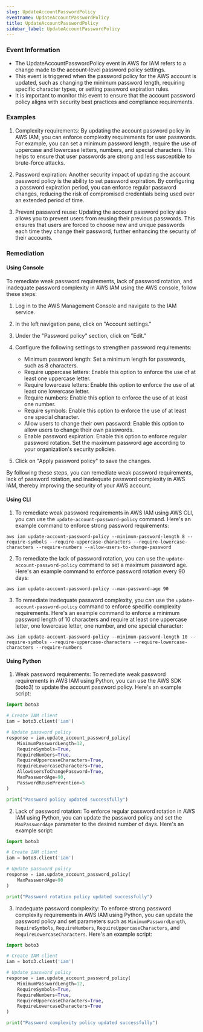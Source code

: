 ```yaml
--- 
slug: UpdateAccountPasswordPolicy
eventname: UpdateAccountPasswordPolicy
title: UpdateAccountPasswordPolicy
sidebar_label: UpdateAccountPasswordPolicy
---
```

                       
### Event Information

- The UpdateAccountPasswordPolicy event in AWS for IAM refers to a change made to the account-level password policy settings.
- This event is triggered when the password policy for the AWS account is updated, such as changing the minimum password length, requiring specific character types, or setting password expiration rules.
- It is important to monitor this event to ensure that the account password policy aligns with security best practices and compliance requirements.


### Examples

1. Complexity requirements: By updating the account password policy in AWS IAM, you can enforce complexity requirements for user passwords. For example, you can set a minimum password length, require the use of uppercase and lowercase letters, numbers, and special characters. This helps to ensure that user passwords are strong and less susceptible to brute-force attacks.

2. Password expiration: Another security impact of updating the account password policy is the ability to set password expiration. By configuring a password expiration period, you can enforce regular password changes, reducing the risk of compromised credentials being used over an extended period of time.

3. Prevent password reuse: Updating the account password policy also allows you to prevent users from reusing their previous passwords. This ensures that users are forced to choose new and unique passwords each time they change their password, further enhancing the security of their accounts.

### Remediation

#### Using Console

To remediate weak password requirements, lack of password rotation, and inadequate password complexity in AWS IAM using the AWS console, follow these steps:

1. Log in to the AWS Management Console and navigate to the IAM service.

2. In the left navigation pane, click on "Account settings."

3. Under the "Password policy" section, click on "Edit."

4. Configure the following settings to strengthen password requirements:

   - Minimum password length: Set a minimum length for passwords, such as 8 characters.
   - Require uppercase letters: Enable this option to enforce the use of at least one uppercase letter.
   - Require lowercase letters: Enable this option to enforce the use of at least one lowercase letter.
   - Require numbers: Enable this option to enforce the use of at least one number.
   - Require symbols: Enable this option to enforce the use of at least one special character.
   - Allow users to change their own password: Enable this option to allow users to change their own passwords.
   - Enable password expiration: Enable this option to enforce regular password rotation. Set the maximum password age according to your organization's security policies.

5. Click on "Apply password policy" to save the changes.

By following these steps, you can remediate weak password requirements, lack of password rotation, and inadequate password complexity in AWS IAM, thereby improving the security of your AWS account.

#### Using CLI

1. To remediate weak password requirements in AWS IAM using AWS CLI, you can use the `update-account-password-policy` command. Here's an example command to enforce strong password requirements:

```
aws iam update-account-password-policy --minimum-password-length 8 --require-symbols --require-uppercase-characters --require-lowercase-characters --require-numbers --allow-users-to-change-password
```

2. To remediate the lack of password rotation, you can use the `update-account-password-policy` command to set a maximum password age. Here's an example command to enforce password rotation every 90 days:

```
aws iam update-account-password-policy --max-password-age 90
```

3. To remediate inadequate password complexity, you can use the `update-account-password-policy` command to enforce specific complexity requirements. Here's an example command to enforce a minimum password length of 10 characters and require at least one uppercase letter, one lowercase letter, one number, and one special character:

```
aws iam update-account-password-policy --minimum-password-length 10 --require-symbols --require-uppercase-characters --require-lowercase-characters --require-numbers
```

#### Using Python

1. Weak password requirements: To remediate weak password requirements in AWS IAM using Python, you can use the AWS SDK (boto3) to update the account password policy. Here's an example script:

```python
import boto3

# Create IAM client
iam = boto3.client('iam')

# Update password policy
response = iam.update_account_password_policy(
    MinimumPasswordLength=12,
    RequireSymbols=True,
    RequireNumbers=True,
    RequireUppercaseCharacters=True,
    RequireLowercaseCharacters=True,
    AllowUsersToChangePassword=True,
    MaxPasswordAge=90,
    PasswordReusePrevention=5
)

print("Password policy updated successfully")
```

2. Lack of password rotation: To enforce regular password rotation in AWS IAM using Python, you can update the password policy and set the `MaxPasswordAge` parameter to the desired number of days. Here's an example script:

```python
import boto3

# Create IAM client
iam = boto3.client('iam')

# Update password policy
response = iam.update_account_password_policy(
    MaxPasswordAge=90
)

print("Password rotation policy updated successfully")
```

3. Inadequate password complexity: To enforce strong password complexity requirements in AWS IAM using Python, you can update the password policy and set parameters such as `MinimumPasswordLength`, `RequireSymbols`, `RequireNumbers`, `RequireUppercaseCharacters`, and `RequireLowercaseCharacters`. Here's an example script:

```python
import boto3

# Create IAM client
iam = boto3.client('iam')

# Update password policy
response = iam.update_account_password_policy(
    MinimumPasswordLength=12,
    RequireSymbols=True,
    RequireNumbers=True,
    RequireUppercaseCharacters=True,
    RequireLowercaseCharacters=True
)

print("Password complexity policy updated successfully")
```


 